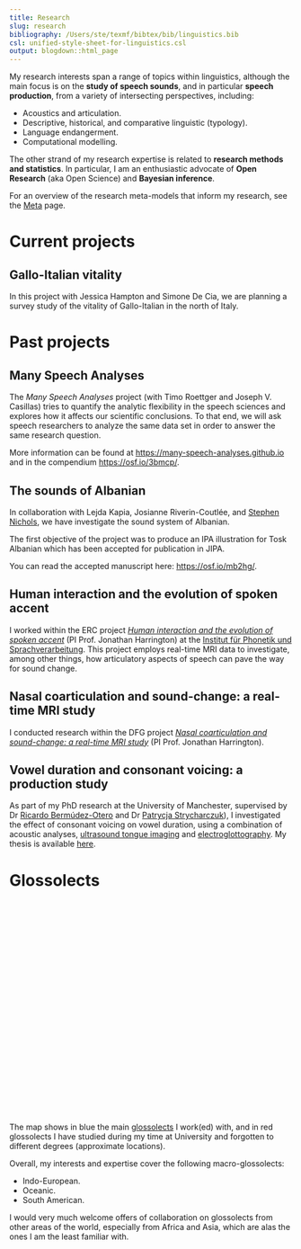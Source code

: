 ```yaml
---
title: Research
slug: research
bibliography: /Users/ste/texmf/bibtex/bib/linguistics.bib
csl: unified-style-sheet-for-linguistics.csl
output: blogdown::html_page
---
```


My research interests span a range of topics within linguistics, although the main focus is on the **study of speech sounds**, and in particular **speech production**, from a variety of intersecting perspectives, including:

* Acoustics and articulation.
* Descriptive, historical, and comparative linguistic (typology).
* Language endangerment.
* Computational modelling.

The other strand of my research expertise is related to **research methods and statistics**.
In particular, I am an enthusiastic advocate of **Open Research** (aka Open Science) and **Bayesian inference**.

For an overview of the research meta-models that inform my research, see the [Meta](/meta/) page.

# Current projects

## Gallo-Italian vitality

In this project with Jessica Hampton and Simone De Cia, we are planning a survey study of the vitality of Gallo-Italian in the north of Italy.

# Past projects

## Many Speech Analyses

The _Many Speech Analyses_ project (with Timo Roettger and Joseph V. Casillas) tries to quantify the analytic flexibility in the speech sciences and explores how it affects our scientific conclusions.
To that end, we will ask speech researchers to analyze the same data set in order to answer the same research question.

More information can be found at <https://many-speech-analyses.github.io> and in the compendium <https://osf.io/3bmcp/>.

## The sounds of Albanian

In collaboration with Lejda Kapia, Josianne Riverin-Coutlée, and [Stephen Nichols](https://personalpages.manchester.ac.uk/postgrad/stephen.nichols/home.html), we have investigate the sound system of Albanian.

The first objective of the project was to produce an IPA illustration for Tosk Albanian which has been accepted for publication in JIPA.

You can read the accepted manuscript here: <https://osf.io/mb2hg/>.

## Human interaction and the evolution of spoken accent

I worked within the ERC project [*Human interaction and the evolution of spoken accent*](https://www.phonetik.uni-muenchen.de/Forschung/interaccent/interAccent.html) (PI Prof. Jonathan Harrington) at the [Institut für Phonetik und Sprachverarbeitung](https://www.phonetik.uni-muenchen.de/).
This project employs real-time MRI data to investigate, among other things, how articulatory aspects of speech can pave the way for sound change.

## Nasal coarticulation and sound-change: a real-time MRI study

I conducted research within the DFG project [*Nasal coarticulation and sound-change: a real-time MRI study*](https://www.en.phonetik.uni-muenchen.de/research/current_projects/nasal_coarticulation.html) (PI Prof. Jonathan Harrington).

## Vowel duration and consonant voicing: a production study

As part of my PhD research at the University of Manchester, supervised by Dr <a href="http://www.bermudez-otero.com/index.htm" target="_blank" rel="noopener">Ricardo Bermúdez-Otero</a> and Dr <a href="https://sites.google.com/site/patrycjastrycharczuk/home" target="_blank" rel="noopener">Patrycja Strycharczuk</a>), I investigated the effect of consonant voicing on vowel duration, using a combination of acoustic analyses, <a href="https://en.wikipedia.org/wiki/Ultrasound_tongue_imaging" target="_blank" rel="noopener">ultrasound tongue imaging</a> and <a href="https://en.wikipedia.org/wiki/Electroglottograph" target="_blank" rel="noopener">electroglottography</a>.
My thesis is available <a href="https://stefanocoretta.github.io/docs/pubs/coretta-phd-thesis.pdf" target="_blank">here</a>.


# Glossolects

```{=html}
<div id="map" style="width: 100%; height: 350px"></div>

<script>
  // Creating map options
  var mapOptions = {
  center: [43, 12],
  zoom: 1
  }

  var glossolects = [
    ["Albanian", 41.37462429575211, 19.836399194216728],
    ["Lombard", 45.46434080988441, 9.189109987193692],
    ["Mancunian English", 53.48570992917277, -2.242346838953567],
    ["Polish", 52.35425991368313, 20.97868643605009],
    ["German", 51.13137169285076, 10.869930838568962],
    ["Old Irish", 53.36876974328169, -7.6640674124826],
    ["Mawayana", 2.360747504437431, -56.64959351491144],
    ["Santa Isabel", -9.320409056569149, 160.0110242400546],
    ["Icelandic", 65.03326785234268, -18.262524410901896],
    ["Italian", 43.067982186245956, 12.39094108307519],
    ["Proto-Indo-European", 48.92258221357454, 44.39721976600874],
    ["Proto-Oceanic", -2.2738438434515924, 147.98570468853856]
  ];

  var glossolects_alt = [
    ["Sanskrit", 22.955032923623392, 79.65853709299677],
    ["Middle Egyptian", 26.68915919998071, 30.061133063625018],
    ["Classical Hebrew", 31.701049014734046, 34.81939740805301],
    ["Amharic", 8.940745305905224, 39.363325470902424],
    ["Hungarian", 46.9118992000112, 19.783931650798237],
    ["Middle Welsh", 52.0292214335183, -4.209275249228268],
    ["Romani", 27.231673983405738, 72.99265784266915],
    ["Latin", 41.95495247190666, 13.264735543517023],
    ["Ancient Greek", 39.40251458305395, 23.142186264051578]
  ];

  var redMarker = L.AwesomeMarkers.icon({
    prefix: 'fa',
    icon: 'circle',
    markerColor: 'red'
  })

  // Create marker
  var blueMarker = L.AwesomeMarkers.icon({
    prefix: 'fa',
    icon: 'circle',
    markerColor: 'blue'
  })

  // Creating a map object
  var map = new L.map('map', mapOptions);

  // Creating a Layer object
  var layer = new L.TileLayer('http://{s}.tile.openstreetmap.org/{z}/{x}/{y}.png');

  // Adding layer to the map
  map.addLayer(layer);

  for (var i = 0; i < glossolects_alt.length; i++) {
    marker = new L.marker([glossolects_alt[i][1], glossolects_alt[i][2]], {icon: redMarker})
    .bindPopup(glossolects_alt[i][0])
    .addTo(map);
  }

  for (var i = 0; i < glossolects.length; i++) {
    marker = new L.marker([glossolects[i][1], glossolects[i][2]], {icon: blueMarker})
    .bindPopup(glossolects[i][0])
    .addTo(map);
  }
</script>
```

<br>

The map shows in blue the main [glossolects](../meta/#linguistic-systems) I work(ed) with, and in red glossolects I have studied during my time at University and forgotten to different degrees (approximate locations).

Overall, my interests and expertise cover the following macro-glossolects:

- Indo-European.
- Oceanic.
- South American.

I would very much welcome offers of collaboration on glossolects from other areas of the world, especially from Africa and Asia, which are alas the ones I am the least familiar with.

